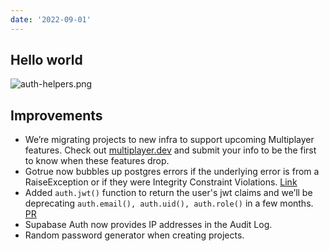 ```yaml
---
date: '2022-09-01'
---
```


## Hello world

![auth-helpers.png](/images/changelog/june-2022/auth-helpers.png)

## Improvements

- We’re migrating projects to new infra to support upcoming Multiplayer features. Check out [multiplayer.dev](http://multiplayer.dev) and submit your info to be the first to know when these features drop.
- Gotrue now bubbles up postgres errors if the underlying error is from a RaiseException or if they were Integrity Constraint Violations. [Link](https://github.com/supabase/gotrue/pull/404)
- Added `auth.jwt()` function to return the user's jwt claims and we’ll be deprecating `auth.email(), auth.uid(), auth.role()` in a few months. [PR](https://github.com/supabase/gotrue/pull/484)
- Supabase Auth now provides IP addresses in the Audit Log.
- Random password generator when creating projects.
